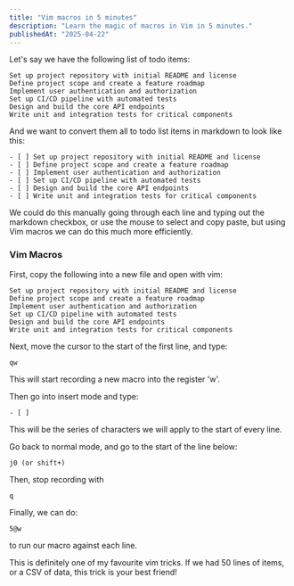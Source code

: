 ```yaml
---
title: "Vim macros in 5 minutes"
description: "Learn the magic of macros in Vim in 5 minutes."
publishedAt: "2025-04-22"
---
```


Let's say we have the following list of todo items:

```
Set up project repository with initial README and license
Define project scope and create a feature roadmap
Implement user authentication and authorization
Set up CI/CD pipeline with automated tests
Design and build the core API endpoints
Write unit and integration tests for critical components
```

And we want to convert them all to todo list items in markdown to look like this:

```
- [ ] Set up project repository with initial README and license
- [ ] Define project scope and create a feature roadmap
- [ ] Implement user authentication and authorization
- [ ] Set up CI/CD pipeline with automated tests
- [ ] Design and build the core API endpoints
- [ ] Write unit and integration tests for critical components
```

We could do this manually going through each line and typing out the markdown checkbox, or use the mouse to select and copy paste,
but using Vim macros we can do this much more efficiently.

### Vim Macros

First, copy the following into a new file and open with vim:

```
Set up project repository with initial README and license
Define project scope and create a feature roadmap
Implement user authentication and authorization
Set up CI/CD pipeline with automated tests
Design and build the core API endpoints
Write unit and integration tests for critical components
```

Next, move the cursor to the start of the first line, and type:

```
qw
```

This will start recording a new macro into the register 'w'.

Then go into insert mode and type:

```
- [ ]
```

This will be the series of characters we will apply to the start of every line.

Go back to normal mode, and go to the start of the line below:

```
j0 (or shift+)
```

Then, stop recording with

```
q
```

Finally, we can do:

```
5@w
```

to run our macro against each line.

This is definitely one of my favourite vim tricks. If we had 50 lines of items, or a CSV of data, this trick is your best friend!
